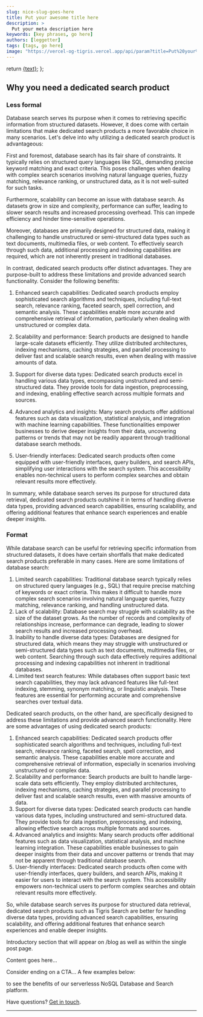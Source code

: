 ```yaml
---
slug: nice-slug-goes-here
title: Put your awesome title here
description: >
  Put your meta description here
keywords: [key phrases, go here]
authors: [leggetter]
tags: [tags, go here]
image: "https://vercel-og-tigris.vercel.app/api/param?title=Put%20your%20awesome%20title%20here"
---
```


<!-- update "image" above to a custom image as a preference. The Vercel OG hosted version is a fallback -->

<head>
  <meta name="twitter:creator" content="@leggetter" />
</head>


  return <a href={tigrisConfig.signupUrl}>{text}</a>;
};

## Why you need a dedicated search product

### Less formal

Database search serves its purpose when it comes to retrieving specific
information from structured datasets. However, it does come with certain
limitations that make dedicated search products a more favorable choice in many
scenarios. Let's delve into why utilizing a dedicated search product is
advantageous:

First and foremost, database search has its fair share of constraints. It
typically relies on structured query languages like SQL, demanding precise
keyword matching and exact criteria. This poses challenges when dealing with
complex search scenarios involving natural language queries, fuzzy matching,
relevance ranking, or unstructured data, as it is not well-suited for such
tasks.

Furthermore, scalability can become an issue with database search. As datasets
grow in size and complexity, performance can suffer, leading to slower search
results and increased processing overhead. This can impede efficiency and hinder
time-sensitive operations.

Moreover, databases are primarily designed for structured data, making it
challenging to handle unstructured or semi-structured data types such as text
documents, multimedia files, or web content. To effectively search through such
data, additional processing and indexing capabilities are required, which are
not inherently present in traditional databases.

In contrast, dedicated search products offer distinct advantages. They are
purpose-built to address these limitations and provide advanced search
functionality. Consider the following benefits:

1. Enhanced search capabilities: Dedicated search products employ sophisticated
   search algorithms and techniques, including full-text search, relevance
   ranking, faceted search, spell correction, and semantic analysis. These
   capabilities enable more accurate and comprehensive retrieval of information,
   particularly when dealing with unstructured or complex data.

2. Scalability and performance: Search products are designed to handle
   large-scale datasets efficiently. They utilize distributed architectures,
   indexing mechanisms, caching strategies, and parallel processing to deliver
   fast and scalable search results, even when dealing with massive amounts of
   data.

3. Support for diverse data types: Dedicated search products excel in handling
   various data types, encompassing unstructured and semi-structured data. They
   provide tools for data ingestion, preprocessing, and indexing, enabling
   effective search across multiple formats and sources.

4. Advanced analytics and insights: Many search products offer additional
   features such as data visualization, statistical analysis, and integration
   with machine learning capabilities. These functionalities empower businesses
   to derive deeper insights from their data, uncovering patterns or trends that
   may not be readily apparent through traditional database search methods.

5. User-friendly interfaces: Dedicated search products often come equipped with
   user-friendly interfaces, query builders, and search APIs, simplifying user
   interactions with the search system. This accessibility enables non-technical
   users to perform complex searches and obtain relevant results more
   effectively.

In summary, while database search serves its purpose for structured data
retrieval, dedicated search products outshine it in terms of handling diverse
data types, providing advanced search capabilities, ensuring scalability, and
offering additional features that enhance search experiences and enable deeper
insights.

### Format

While database search can be useful for retrieving specific information from
structured datasets, it does have certain shortfalls that make dedicated search
products preferable in many cases. Here are some limitations of database search:

1. Limited search capabilities: Traditional database search typically relies on
   structured query languages (e.g., SQL) that require precise matching of
   keywords or exact criteria. This makes it difficult to handle more complex
   search scenarios involving natural language queries, fuzzy matching,
   relevance ranking, and handling unstructured data.
2. Lack of scalability: Database search may struggle with scalability as the
   size of the dataset grows. As the number of records and complexity of
   relationships increase, performance can degrade, leading to slower search
   results and increased processing overhead.
3. Inability to handle diverse data types: Databases are designed for structured
   data, which means they may struggle with unstructured or semi-structured data
   types such as text documents, multimedia files, or web content. Searching
   through such data effectively requires additional processing and indexing
   capabilities not inherent in traditional databases.
4. Limited text search features: While databases often support basic text search
   capabilities, they may lack advanced features like full-text indexing,
   stemming, synonym matching, or linguistic analysis. These features are
   essential for performing accurate and comprehensive searches over textual
   data.

Dedicated search products, on the other hand, are specifically designed to
address these limitations and provide advanced search functionality. Here are
some advantages of using dedicated search products:

1. Enhanced search capabilities: Dedicated search products offer sophisticated
   search algorithms and techniques, including full-text search, relevance
   ranking, faceted search, spell correction, and semantic analysis. These
   capabilities enable more accurate and comprehensive retrieval of information,
   especially in scenarios involving unstructured or complex data.
2. Scalability and performance: Search products are built to handle large-scale
   data sets efficiently. They employ distributed architectures, indexing
   mechanisms, caching strategies, and parallel processing to deliver fast and
   scalable search results, even with massive amounts of data.
3. Support for diverse data types: Dedicated search products can handle various
   data types, including unstructured and semi-structured data. They provide
   tools for data ingestion, preprocessing, and indexing, allowing effective
   search across multiple formats and sources.
4. Advanced analytics and insights: Many search products offer additional
   features such as data visualization, statistical analysis, and machine
   learning integration. These capabilities enable businesses to gain deeper
   insights from their data and uncover patterns or trends that may not be
   apparent through traditional database search.
5. User-friendly interfaces: Dedicated search products often come with
   user-friendly interfaces, query builders, and search APIs, making it easier
   for users to interact with the search system. This accessibility empowers
   non-technical users to perform complex searches and obtain relevant results
   more effectively.

So, while database search serves its purpose for structured data retrieval,
dedicated search products such as Tigris Search are better for handling diverse
data types, providing advanced search capabilities, ensuring scalability, and
offering additional features that enhance search experiences and enable deeper
insights.

Introductory section that will appear on /blog as well as within the single post
page.

<!-- truncate -->

Content goes here...

Consider ending on a CTA... A few examples below:

<p>
  <CloudLink text="Sign up for a free Tigris Cloud account" /> to see the
  benefits of our serverlesss NoSQL Database and Search platform.
</p>

Have questions? <a href="https://www.tigrisdata.com/contact/">Get in touch</a>.

---


<NewsletterSubscribe />
